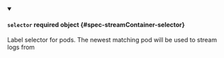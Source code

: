 


<details className="config-field" data-expandable="true" open>
<summary>

#### `selector` <span className="config-field-required" data-required="false">required</span> <span className="config-field-type">object</span> <span className="config-field-default"></span> <span className="config-field-enum"></span> {#spec-streamContainer-selector}

Label selector for pods. The newest matching pod will be used to stream logs from

</summary>

<PartialSelectorreference />


</details>
